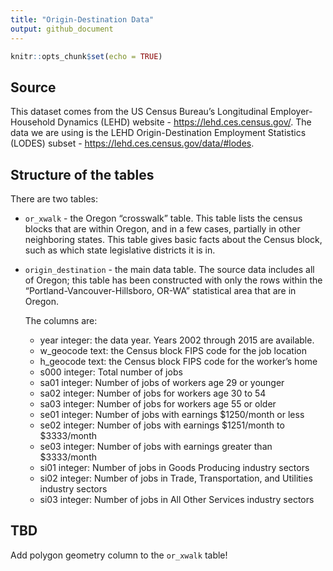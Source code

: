 ```yaml
---
title: "Origin-Destination Data"
output: github_document
---
```


```r
knitr::opts_chunk$set(echo = TRUE)
```

## Source
This dataset comes from the US Census Bureau's Longitudinal Employer-Household Dynamics (LEHD) website - <https://lehd.ces.census.gov/>. The data we are using is the LEHD Origin-Destination Employment Statistics (LODES) subset - <https://lehd.ces.census.gov/data/#lodes>.

## Structure of the tables
There are two tables:

* `or_xwalk` - the Oregon "crosswalk" table. This table lists the census blocks that are within Oregon, and in a few cases, partially in other neighboring states. This table gives basic facts about the Census block, such as which state legislative districts it is in.
* `origin_destination` - the main data table. The source data includes all of Oregon; this table has been constructed with only the rows within the "Portland-Vancouver-Hillsboro, OR-WA" statistical area that are in Oregon.

    The columns are:
    * year integer: the data year. Years 2002 through 2015 are available.
    * w_geocode text: the Census block FIPS code for the job location
    * h_geocode text: the Census block FIPS code for the worker's home
    * s000 integer: Total number of jobs
    * sa01 integer: Number of jobs of workers age 29 or younger
    * sa02 integer: Number of jobs for workers age 30 to 54
    * sa03 integer: Number of jobs for workers age 55 or older
    * se01 integer: Number of jobs with earnings $1250/month or less
    * se02 integer: Number of jobs with earnings $1251/month to $3333/month
    * se03 integer: Number of jobs with earnings greater than $3333/month
    * si01 integer: Number of jobs in Goods Producing industry sectors
    * si02 integer: Number of jobs in Trade, Transportation, and Utilities industry sectors
    * si03 integer: Number of jobs in All Other Services industry sectors

## TBD
Add polygon geometry column to the `or_xwalk` table!

